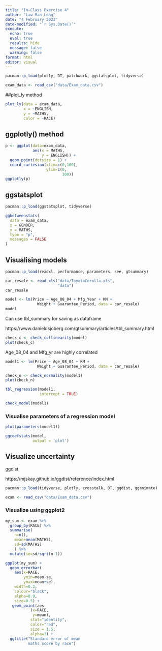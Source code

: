 ```yaml
---
title: "In-Class Exercise 4"
author: "Law Man Long"
date: "4 February 2023"
date-modified: "`r Sys.Date()`"
execute: 
  echo: true
  eval: true
  results: hide
  message: false
  warning: false
format: html
editor: visual
---
```


```r
pacman::p_load(plotly, DT, patchwork, ggstatsplot, tidyverse)
```

```r
exam_data <- read_csv("data/Exam_data.csv")
```

##plot_ly method

```r
plot_ly(data = exam_data, 
        x = ~ENGLISH, 
        y = ~MATHS, 
        color = ~RACE)
```

## ggplotly() method

```r
p <- ggplot(data=exam_data, 
            aes(x = MATHS,
                y = ENGLISH)) +
  geom_point(dotsize = 1) +
  coord_cartesian(xlim=c(0,100),
                  ylim=c(0,
                         100))
ggplotly(p)
```

## ggstatsplot

```r
pacman::p_load(ggstatsplot, tidyverse)
```

```r
ggbetweenstats(
  data = exam_data,
  x = GENDER, 
  y = MATHS,
  type = "p",
  messages = FALSE
)
```

## Visualising models

```r
pacman::p_load(readxl, performance, parameters, see, gtsummary)
```

```r
car_resale <- read_xls("data/ToyotaCorolla.xls", 
                       "data")
car_resale
```

```r
model <- lm(Price ~ Age_08_04 + Mfg_Year + KM + 
              Weight + Guarantee_Period, data = car_resale)
model
```

Can use tbl_summary for saving as dataframe

https://www.danieldsjoberg.com/gtsummary/articles/tbl_summary.html

```r
check_c <- check_collinearity(model)
plot(check_c)
```

Age_08_04 and Mfg_yr are highly correlated

```r
model1 <- lm(Price ~ Age_08_04 + KM + 
              Weight + Guarantee_Period, data = car_resale)
```

```r
check_n <- check_normality(model1)
plot(check_n)
```

```r
tbl_regression(model1,
               intercept = TRUE)
```

```r
check_model(model1)
```

### Visualise parameters of a regression model

```r
plot(parameters(model1))
```

```r
ggcoefstats(model,
            output = 'plot')
```

## Visualize uncertainty

ggdist

https://mjskay.github.io/ggdist/reference/index.html

```r
pacman::p_load(tidyverse, plotly, crosstalk, DT, ggdist, gganimate)
```

```r
exam <- read_csv("data/Exam_data.csv")
```

### Visualize using ggplot2

```r
my_sum <- exam %>%
  group_by(RACE) %>%
  summarise(
    n=n(),
    mean=mean(MATHS),
    sd=sd(MATHS)
    ) %>%
  mutate(se=sd/sqrt(n-1))
```

```r
ggplot(my_sum) +
  geom_errorbar(
    aes(x=RACE, 
        ymin=mean-se, 
        ymax=mean+se), 
    width=0.2, 
    colour="black", 
    alpha=0.9, 
    size=0.5) +
   geom_point(aes
           (x=RACE, 
            y=mean), 
           stat="identity", 
           color="red",
           size = 1.5,
           alpha=1) +
  ggtitle("Standard error of mean 
          maths score by race")
```
